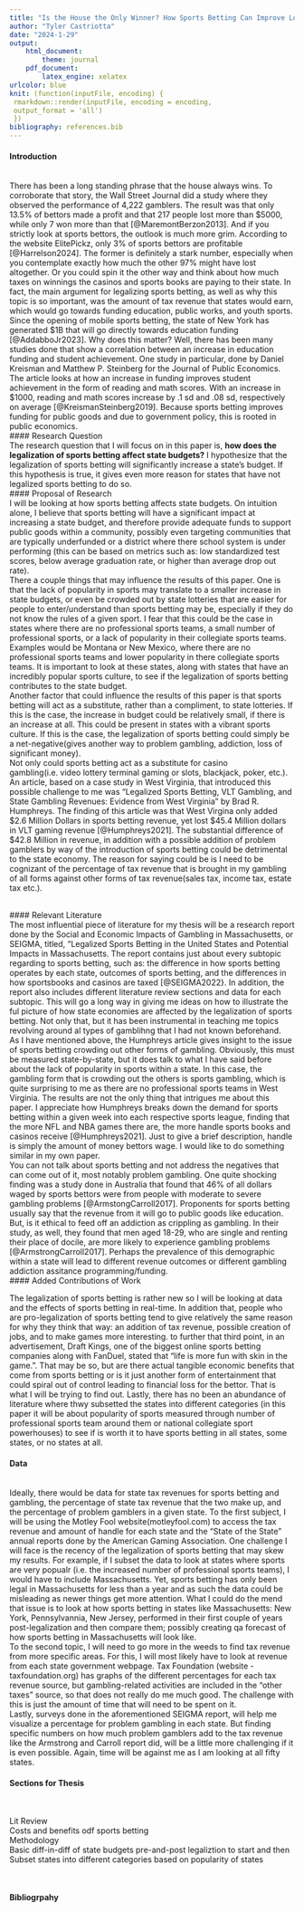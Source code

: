 ```yaml
---
title: "Is the House the Only Winner? How Sports Betting Can Improve Local Communities"
author: "Tyler Castriotta"
date: "2024-1-29"
output: 
    html_document:
        theme: journal
    pdf_document:
        latex_engine: xelatex
urlcolor: blue
knit: (function(inputFile, encoding) {
 rmarkdown::render(inputFile, encoding = encoding, 
 output_format = 'all') 
 })
bibliography: references.bib
---
```


#### Introduction
<br>
There has been a long standing phrase that the house always wins. To corroborate that story, the Wall Street Journal did a study where they observed the performance of 4,222 gamblers. The result was that only 13.5% of bettors made a profit and that 217 people lost more than \$5000, while only 7 won more than that [@MaremontBerzon2013]. And if you strictly look at sports bettors, the outlook is much more grim. According to the website ElitePickz, only 3% of sports bettors are profitable [@Harrelson2024]. The former is definitely a stark number, especially when you contemplate exactly how much the other 97% might have lost altogether. Or you could spin it the other way and think about how much taxes on winnings the casinos and sports books are paying to their state. In fact, the main argument for legalizing sports betting, as well as why this topic is so important, was the amount of tax revenue that states would earn, which would go towards funding education, public works, and youth sports. Since the opening of mobile sports betting, the state of New York has generated \$1B that will go  directly towards education funding [@AddabboJr2023]. Why does this matter? Well, there has been many studies done that show a correlation between an increase in education funding and student achievement. One study in particular, done by Daniel Kreisman and Matthew P. Steinberg for the Journal of Public Economics. The article looks at how an increase in funding improves student achievement in the form of reading and math scores. With an increase in \$1000, reading and math scores increase by .1 sd and .08 sd, respectively on average [@KreismanSteinberg2019]. Because sports betting improves funding for public goods and due to government policy, this is rooted in public economics. 
<br>
#### Research Question
<br>
The research question that I will focus on in this paper is, <b>how does the legalization of sports betting affect state budgets?</b> I hypothesize that the legalization of sports betting will significantly increase a state's budget. If this hypothesis is true, it gives even more reason for states that have not legalized sports betting to do so.
<br>
#### Proposal of Research
<br>
I will be looking at how sports betting affects state budgets. On intuition alone, I believe that sports betting will have a significant impact at increasing a state budget, and therefore provide adequate funds to support public goods within a community, possibly even targeting communities that are typically underfunded or a district where there school system is under performing (this can be based on metrics such as: low standardized test scores, below average graduation rate, or higher than average drop out rate). 
<br>
There a couple things that may influence the results of this paper. One is that the lack of popularity in sports may translate to a smaller increase in state budgets, or even be crowded out by state lotteries that are easier for people to enter/understand than sports betting may be, especially if they do not know the rules of a given sport. I fear that this could be the case in states where there are no professional sports teams, a small number of professional sports, or a lack of popularity in their collegiate sports teams. Examples would be Montana or New Mexico, where there are no professional sports teams and lower popularity in there collegiate sports teams. It is important to look at these states, along with states that have an incredibly popular sports culture, to see if the legalization of sports betting contributes to the state budget.
<br>
Another factor that could influence the results of this paper is that sports betting will act as a substitute, rather than a compliment, to state lotteries. If this is the case, the increase in budget could be relatively small, if there is an increase at all. This could be present in states with a vibrant sports culture. If this is the case, the legalization of sports betting could simply be a net-negative(gives another way to problem gambling, addiction, loss of significant money). 
<br>
Not only could sports betting act as a substitute for casino gambling(i.e. video lottery terminal gaming or slots, blackjack, poker, etc.). An article, based on a case study in West Virginia, that introduced this possible challenge to me was "Legalized Sports Betting, VLT Gambling, and State Gambling Revenues: Evidence from West Virginia" by Brad R. Humphreys. The finding of this article was that West Virgina only added \$2.6 Million Dollars in sports betting revenue, yet lost \$45.4 Million dollars in VLT gaming revenue [@Humphreys2021]. The substantial difference of \$42.8 Million in revenue, in addition with a possible addition of problem gamblers by way of the introduction of sports betting could be detrimental to the state economy. The reason for saying could be is I need to be cognizant of the percentage of tax revenue that is brought in my gambling of all forms against other forms of tax revenue(sales tax, income tax, estate tax etc.). 

<br>
#### Relevant Literature
<br>
The most influential piece of literature for my thesis will be a research report done by the Social and Economic Impacts of Gambling in Massachusetts, or SEIGMA, titled, "Legalized Sports Betting in the United States and Potential Impacts in Massachusetts. The report contains just about every subtopic regarding to sports betting, such as: the difference in how sports betting operates by each state, outcomes of sports betting, and the differences in how sportsbooks and casinos are taxed [@SEIGMA2022}. In addition, the report also includes different literature review sections and data for each subtopic. This will go a long way in giving me ideas on how to illustrate the ful picture of how state economies are affected by the legalization of sports betting. Not only that, but it has been instrumental in teaching me topics revolving around al types of gamblihng that I had not known beforehand. 
<br>
As I have mentioned above, the Humphreys article gives insight to the issue of sports betting crowding out other forms of gambling. Obviously, this must be measured state-by-state, but it does talk to what I have said before about the lack of popularity in sports within a state. In this case, the gambling form that is crowding out the others is sports gambling, which is quite surprising to me as there are no professional sports teams in West Virginia. The results are not the only thing that intrigues me about this paper. I appreciate how Humphreys breaks down the demand for sports betting within a given week into each respective sports league, finding that the more NFL and NBA games there are, the more handle sports books and casinos receive [@Humphreys2021]. Just to give a brief description, handle is simply the amount of money bettors wage. I would like to do something similar in my own paper.
<br>
You can not talk about sports betting and not address the negatives that can come out of it, most notably problem gambling. One quite shocking finding was a study done in Australia that found that 46% of all dollars waged by sports bettors were from people with moderate to severe gambling problems [@ArmstongCarroll2017]. Proponents for sports betting usually say that the revenue from it will go to public goods like education. But, is it ethical to feed off an addiction as crippling as gambling. In their study, as well, they found that men aged 18-29, who are single and renting their place of docile, are more likely to experience gambling problems [@ArmstrongCarroll2017]. Perhaps the prevalence of this demographic within a state will lead to different revenue outcomes or different gambling addiction assitance programming/funding.
<br>
#### Added Contributions of Work

The legalization of sports betting is rather new so I will be looking at data and the effects of sports betting in real-time. In addition that, people who are pro-legalization of sports betting tend to give relatively the same reason for why they think that way: an addition of tax revenue, possible creation of jobs, and to make games more interesting. to further that third point, in an advertisement, Draft Kings, one of the biggest online sports betting companies along with FanDuel,  stated that "life is more fun with skin in the game.". That may be so, but are there actual tangible economic benefits that come from sports betting or is it just another form of entertainment that could spiral out of control leading to financial loss for the bettor. That is what I will be trying to find out. Lastly, there has no been an abundance of literature where thwy subsetted the states into different categories (in this paper it will be about popularity of sports measured through number of professional sports team around them or national collegiate sport powerhouses) to see if is worth it to have sports betting in all states, some states, or no states at all.

#### Data
<br>
Ideally, there would be data for state tax revenues for sports betting and gambling, the percentage of state tax revenue that the two make up, and the percentage of problem gamblers in a given state. To the first subject, I will be using the Motley Fool website(motleyfool.com) to access the tax revenue and amount of handle for each state and the "State of the State" annual reports done by the American Gaming Association. One challenge I will face is the recency of the legalization of sports betting that may skew my results. For example, if I subset the data to look at states where sports are very popualr (i.e. the increased number of professional sports teams), I would have to include Massachusetts. Yet, sports betting has only been legal in Massachusetts for less than a year and as such the data could be misleading as newer things get more attention. What I could do the mend that issue is to look at how sports betting in states like Massachusetts: New York, Pennsylvannia, New Jersey, performed in their first couple of years post-legalization and then compare them; possibly creating qa forecast of how sports betting in  Massachusetts will look like. 
<br>
To the second topic, I will need to go more in the weeds to find tax revenue from more specific areas. For this, I will most likely have to look at revenue from each state government webpage. Tax Foundation (website - taxfoundation.org) has graphs of the different percentages for each tax revenue source, but gambling-related activities are included in the "other taxes" source, so that does not really do me much good. The challenge with this is just the amount of time that will need to be spent on it.
<br>
Lastly, surveys done in the aforementioned SEIGMA report, will help me visualize a percentage for problem gambling in each state. But finding specific numbers on how much problem gamblers add to the tax revenue like the Armstrong and Carroll report did, will be a little more challenging if it is even possible. Again, time will be against me as I am looking at all fifty states.

#### Sections for Thesis
<br>

Lit Review
<br> 
Costs and benefits odf sports betting
<br>
Methodology
<br>
Basic diff-in-diff of state budgets pre-and-post legaliztion to start and then Subset states into different categories based on popularity of states

<br>

#### Bibliogrpahy
<br>